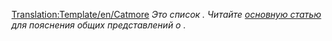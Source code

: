 <noinclude>[[Translation:Template/en/Catmore]]</noinclude><noinclude></noinclude>
''Это список {{PAGENAME}}. Читайте [[{{PAGENAME}}|основную статью]] для пояснения общих представлений о {{PAGENAME}}.''